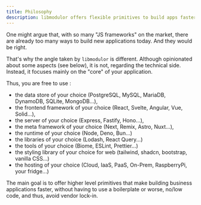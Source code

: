 ```yaml
---
title: Philosophy
description: libmodulor offers flexible primitives to build apps faster, without boilerplates. Use any stack DB, frontend, server, tools & more—your choice !
---
```


One might argue that, with so many "JS frameworks" on the market, there are already too many ways to build new applications today. And they would be right.

That's why the angle taken by `libmodulor` is different. Although opinionated about some aspects (see below), it is not, regarding the technical side. Instead, it focuses mainly on the "core" of your application.

Thus, you are free to use :

- the data store of your choice (PostgreSQL, MySQL, MariaDB, DynamoDB, SQLite, MongoDB...),
- the frontend framework of your choice (React, Svelte, Angular, Vue, Solid...),
- the server of your choice (Express, Fastify, Hono...),
- the meta framework of your choice (Next, Remix, Astro, Nuxt...),
- the runtime of your choice (Node, Deno, Bun...)
- the libraries of your choice (Lodash, React Query...)
- the tools of your choice (Biome, ESLint, Prettier...)
- the styling library of your choice for web (tailwind, shadcn, bootstrap, vanilla CSS...)
- the hosting of your choice (Cloud, IaaS, PaaS, On-Prem, RaspberryPi, your fridge...)

The main goal is to offer higher level primitives that make building business applications faster, without having to use a boilerplate or worse, no/low code, and thus, avoid vendor lock-in.
